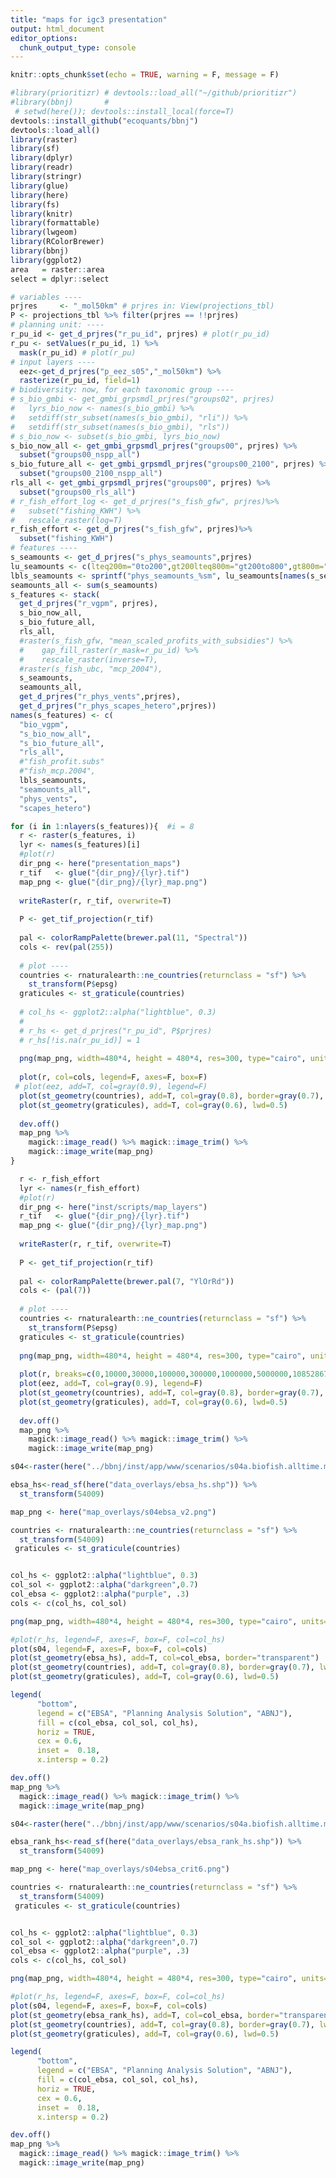```yaml
---
title: "maps for igc3 presentation"
output: html_document
editor_options: 
  chunk_output_type: console
---
```


```r
knitr::opts_chunk$set(echo = TRUE, warning = F, message = F)
```

```r
#library(prioritizr) # devtools::load_all("~/github/prioritizr")
#library(bbnj)       # 
 # setwd(here()); devtools::install_local(force=T) 
devtools::install_github("ecoquants/bbnj")
devtools::load_all()
library(raster)
library(sf)
library(dplyr)
library(readr)
library(stringr)
library(glue)
library(here)
library(fs)
library(knitr)
library(formattable)
library(lwgeom)
library(RColorBrewer)
library(bbnj)
library(ggplot2)
area   = raster::area
select = dplyr::select
```

```r
# variables ----
prjres     <- "_mol50km" # prjres in: View(projections_tbl)
P <- projections_tbl %>% filter(prjres == !!prjres)
# planning unit: ----
r_pu_id <- get_d_prjres("r_pu_id", prjres) # plot(r_pu_id)
r_pu <- setValues(r_pu_id, 1) %>% 
  mask(r_pu_id) # plot(r_pu)
# input layers ----
  eez<-get_d_prjres("p_eez_s05","_mol50km") %>% 
  rasterize(r_pu_id, field=1)
# biodiversity: now, for each taxonomic group ----
# s_bio_gmbi <- get_gmbi_grpsmdl_prjres("groups02", prjres)
#   lyrs_bio_now <- names(s_bio_gmbi) %>% 
#   setdiff(str_subset(names(s_bio_gmbi), "rli")) %>% 
#   setdiff(str_subset(names(s_bio_gmbi), "rls"))
# s_bio_now <- subset(s_bio_gmbi, lyrs_bio_now)
s_bio_now_all <- get_gmbi_grpsmdl_prjres("groups00", prjres) %>% 
  subset("groups00_nspp_all")
s_bio_future_all <- get_gmbi_grpsmdl_prjres("groups00_2100", prjres) %>% 
  subset("groups00_2100_nspp_all")
rls_all <- get_gmbi_grpsmdl_prjres("groups00", prjres) %>% 
  subset("groups00_rls_all")
# r_fish_effort_log <- get_d_prjres("s_fish_gfw", prjres)%>%
#   subset("fishing_KWH") %>% 
#   rescale_raster(log=T)
r_fish_effort <- get_d_prjres("s_fish_gfw", prjres)%>%
  subset("fishing_KWH")
# features ----
s_seamounts <- get_d_prjres("s_phys_seamounts",prjres)
lu_seamounts <- c(lteq200m="0to200",gt200lteq800m="gt200to800",gt800m="gt800")
lbls_seamounts <- sprintf("phys_seamounts_%sm", lu_seamounts[names(s_seamounts)])
seamounts_all <- sum(s_seamounts)
s_features <- stack(
  get_d_prjres("r_vgpm", prjres),
  s_bio_now_all,
  s_bio_future_all,
  rls_all,
  #raster(s_fish_gfw, "mean_scaled_profits_with_subsidies") %>%
  #    gap_fill_raster(r_mask=r_pu_id) %>%
  #    rescale_raster(inverse=T),
  #raster(s_fish_ubc, "mcp_2004"),
  s_seamounts,
  seamounts_all,
  get_d_prjres("r_phys_vents",prjres),
  get_d_prjres("r_phys_scapes_hetero",prjres))
names(s_features) <- c(
  "bio_vgpm",
  "s_bio_now_all",
  "s_bio_future_all",
  "rls_all",
  #"fish_profit.subs"
  #"fish_mcp.2004",
  lbls_seamounts,
  "seamounts_all",
  "phys_vents",
  "scapes_hetero")
```

```r
for (i in 1:nlayers(s_features)){  #i = 8
  r <- raster(s_features, i)
  lyr <- names(s_features)[i]
  #plot(r)
  dir_png <- here("presentation_maps")
  r_tif   <- glue("{dir_png}/{lyr}.tif")
  map_png <- glue("{dir_png}/{lyr}_map.png")
  
  writeRaster(r, r_tif, overwrite=T)
  
  P <- get_tif_projection(r_tif)
  
  pal <- colorRampPalette(brewer.pal(11, "Spectral"))
  cols <- rev(pal(255))
  
  # plot ----
  countries <- rnaturalearth::ne_countries(returnclass = "sf") %>%
    st_transform(P$epsg)
  graticules <- st_graticule(countries)
  
  # col_hs <- ggplot2::alpha("lightblue", 0.3)
  # 
  # r_hs <- get_d_prjres("r_pu_id", P$prjres)
  # r_hs[!is.na(r_pu_id)] = 1
  
  png(map_png, width=480*4, height = 480*4, res=300, type="cairo", units='px', bg = "transparent")
  
  plot(r, col=cols, legend=F, axes=F, box=F)
 # plot(eez, add=T, col=gray(0.9), legend=F)
  plot(st_geometry(countries), add=T, col=gray(0.8), border=gray(0.7), lwd=0.5)
  plot(st_geometry(graticules), add=T, col=gray(0.6), lwd=0.5)
  
  dev.off()
  map_png %>%
    magick::image_read() %>% magick::image_trim() %>%
    magick::image_write(map_png)
}
```

```r
  r <- r_fish_effort
  lyr <- names(r_fish_effort)
  #plot(r)
  dir_png <- here("inst/scripts/map_layers")
  r_tif   <- glue("{dir_png}/{lyr}.tif")
  map_png <- glue("{dir_png}/{lyr}_map.png")
  
  writeRaster(r, r_tif, overwrite=T)
  
  P <- get_tif_projection(r_tif)
  
  pal <- colorRampPalette(brewer.pal(7, "YlOrRd"))
  cols <- (pal(7))
  
  # plot ----
  countries <- rnaturalearth::ne_countries(returnclass = "sf") %>%
    st_transform(P$epsg)
  graticules <- st_graticule(countries)
  
  png(map_png, width=480*4, height = 480*4, res=300, type="cairo", units='px', bg = "transparent")
  
  plot(r, breaks=c(0,10000,30000,100000,300000,1000000,5000000,108528675),col=cols, legend=F, axes=F, box=F)
  plot(eez, add=T, col=gray(0.9), legend=F)
  plot(st_geometry(countries), add=T, col=gray(0.8), border=gray(0.7), lwd=0.5)
  plot(st_geometry(graticules), add=T, col=gray(0.6), lwd=0.5)
  
  dev.off()
  map_png %>%
    magick::image_read() %>% magick::image_trim() %>%
    magick::image_write(map_png)
```



```r
s04<-raster(here("../bbnj/inst/app/www/scenarios/s04a.biofish.alltime.mol50km_sol.tif"))

ebsa_hs<-read_sf(here("data_overlays/ebsa_hs.shp")) %>% 
  st_transform(54009)

map_png <- here("map_overlays/s04ebsa_v2.png")

countries <- rnaturalearth::ne_countries(returnclass = "sf") %>%
  st_transform(54009)
 graticules <- st_graticule(countries)


col_hs <- ggplot2::alpha("lightblue", 0.3)
col_sol <- ggplot2::alpha("darkgreen",0.7)
col_ebsa <- ggplot2::alpha("purple", .3)
cols <- c(col_hs, col_sol)

png(map_png, width=480*4, height = 480*4, res=300, type="cairo", units='px')

#plot(r_hs, legend=F, axes=F, box=F, col=col_hs)
plot(s04, legend=F, axes=F, box=F, col=cols)
plot(st_geometry(ebsa_hs), add=T, col=col_ebsa, border="transparent")
plot(st_geometry(countries), add=T, col=gray(0.8), border=gray(0.7), lwd=0.5)
plot(st_geometry(graticules), add=T, col=gray(0.6), lwd=0.5)

legend(
      "bottom",
      legend = c("EBSA", "Planning Analysis Solution", "ABNJ"),
      fill = c(col_ebsa, col_sol, col_hs),
      horiz = TRUE,
      cex = 0.6,
      inset =  0.18,
      x.intersp = 0.2)

dev.off()
map_png %>%
  magick::image_read() %>% magick::image_trim() %>%
  magick::image_write(map_png)
```


```r
s04<-raster(here("../bbnj/inst/app/www/scenarios/s04a.biofish.alltime.mol50km_sol.tif"))

ebsa_rank_hs<-read_sf(here("data_overlays/ebsa_rank_hs.shp")) %>% 
  st_transform(54009)

map_png <- here("map_overlays/s04ebsa_crit6.png")

countries <- rnaturalearth::ne_countries(returnclass = "sf") %>%
  st_transform(54009)
 graticules <- st_graticule(countries)


col_hs <- ggplot2::alpha("lightblue", 0.3)
col_sol <- ggplot2::alpha("darkgreen",0.7)
col_ebsa <- ggplot2::alpha("purple", .3)
cols <- c(col_hs, col_sol)

png(map_png, width=480*4, height = 480*4, res=300, type="cairo", units='px')

#plot(r_hs, legend=F, axes=F, box=F, col=col_hs)
plot(s04, legend=F, axes=F, box=F, col=cols)
plot(st_geometry(ebsa_rank_hs), add=T, col=col_ebsa, border="transparent")
plot(st_geometry(countries), add=T, col=gray(0.8), border=gray(0.7), lwd=0.5)
plot(st_geometry(graticules), add=T, col=gray(0.6), lwd=0.5)

legend(
      "bottom",
      legend = c("EBSA", "Planning Analysis Solution", "ABNJ"),
      fill = c(col_ebsa, col_sol, col_hs),
      horiz = TRUE,
      cex = 0.6,
      inset =  0.18,
      x.intersp = 0.2)

dev.off()
map_png %>%
  magick::image_read() %>% magick::image_trim() %>%
  magick::image_write(map_png)
```